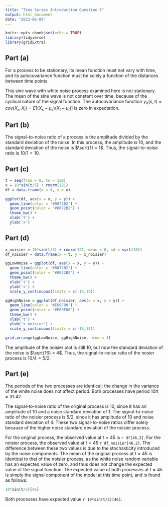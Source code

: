 ```yaml
---
title: "Time Series Introduction Question 1"
output: html_document
date: "2023-06-09"
---
```


```r
knitr::opts_chunk$set(echo = TRUE)
library(tidyverse)
library(gridExtra)
```
## Part (a)
For a process to be stationary, its mean function must not vary with time, and its autocovariance function must be solely a function of the distances between time points.

This sine wave with white noise process examined here is not stationary. The mean of the sine wave is not constant over time, because of the cyclical nature of the signal function. The autocovariance function $\gamma_X(s,t) = cov(X_s,X_t) = E[(X_s - \mu_s)(X_t - \mu_t)]$ is zero in expectation.

## Part (b)
The signal-to-noise ratio of a process is the amplitude divided by the standard deviation of the noise. In this process, the amplitude is $10$, and the standard deviation of the noise is $\sqrt{1} = 1$. Thus, the signal-to-noise ratio is $10/1 = 10$.

## Part (c)
```r
t = seq(from = 0, to = 120)
x = 10*sin(t/5) + rnorm(121)
df = data.frame(x = t, y = x)

ggplot(df, aes(x = x, y = y)) +
  geom_line(color = '#0072B2') +
  geom_point(color = '#0072B2') +
  theme_bw() +
  xlab('t') +
  ylab('x')
```

## Part (d)
```r
x_noisier = 10*sin(t/5) + rnorm(121, mean = 0, sd = sqrt(16))
df_noisier = data.frame(x = t, y = x_noisier)

ggLowNoise = ggplot(df, aes(x = x, y = y)) +
  geom_line(color = '#0072B2') +
  geom_point(color = '#0072B2') +
  theme_bw() +
  xlab('t') +
  ylab('x') +
  scale_y_continuous(limits = c(-15,15))

ggHighNoise = ggplot(df_noisier, aes(x = x, y = y)) +
  geom_line(color = '#E69F00') +
  geom_point(color = '#E69F00') +
  theme_bw() +
  xlab('t') +
  ylab('x_noisier') +
  scale_y_continuous(limits = c(-15,15))

grid.arrange(ggLowNoise, ggHighNoise, nrow = 1)
```

The amplitude of the noisier plot is still $10$, but now the standard deviation of the noise is $\sqrt{16} = 4$. Thus, the signal-to-noise ratio of the nosier process is $10/4 = 5/2$.

## Part (e)
The periods of the two processes are identical; the change in the variance of the white noise does not affect period. Both processes have period $10 \pi = 31.42$.

The signal-to-noise ratio of the original process is 10, since it has an amplitude of 10 and a noise standard deviation of 1. The signal-to-noise ratio of the noisier process is 5/2, since it has amplitude of 10 and noise standard deviation of 4. These two signal-to-noise ratios differ solely because of the higher noise standard deviation of the noisier process.

For the original process, the observed value at $t=45$ is `r df[46,2]`. For the noisier process, the observed value at $t=45$ `r df_noisier[46,2]`. The difference between these two values is due to the stochasticity introduced by the noise components. The mean of the original process at $t=45$ is identical to that of the noisier process, as the white noise random variable has an expected value of zero, and thus does not change the expected value of the signal function. The expected value of both processes at $t=45$ is simply the signal component of the model at this time point, and is found as follows:

```r
10*sin(t/5)[46]
```
Both processes have expected value `r 10*sin(t/5)[46]`.
